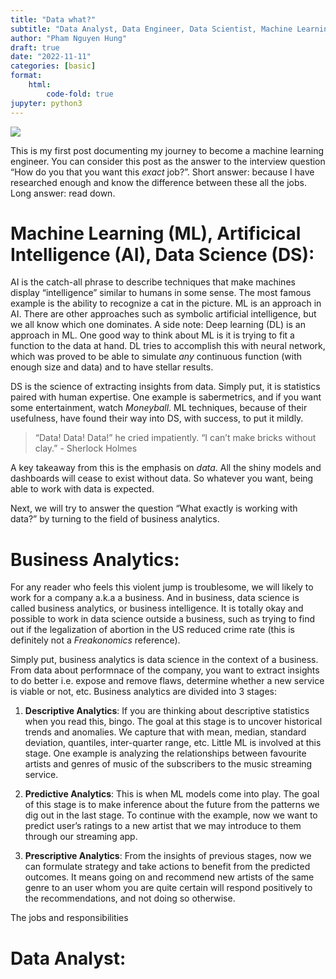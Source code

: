 ```yaml
---
title: "Data what?"
subtitle: "Data Analyst, Data Engineer, Data Scientist, Machine Learning Engineer, MLOps Engineer - what's the difference?"
author: "Pham Nguyen Hung"
draft: true
date: "2022-11-11"
categories: [basic]
format:
    html:
        code-fold: true
jupyter: python3 
---
```

![](72leoy.jpg)

This is my first post  documenting my journey to become a machine learning engineer. You can consider this post as the answer to the interview question "How do you that you want this *exact* job?". Short answer: because I have researched enough and know the difference between these all the jobs. Long answer: read down.

# Machine Learning (ML), Artificical Intelligence (AI), Data Science (DS):
AI is the catch-all phrase to describe techniques that make machines display "intelligence" similar to humans in some sense. The most famous example is the ability to recognize a cat in the picture. ML is an approach in AI. There are other approaches such as symbolic artificial intelligence, but we all know which one dominates. A side note: Deep learning (DL) is an approach in ML. One good way to think about ML is it is trying to fit a function to the data at hand. DL tries to accomplish this with neural network, which was proved to be able to simulate *any* continuous function (with enough size and data) and to have stellar results.

DS is the science of extracting insights from data. Simply put, it is statistics paired with human expertise. One example is sabermetrics, and if you want some entertainment, watch *Moneyball*. ML techniques, because of their usefulness, have found their way into DS, with success, to put it mildly.

> "Data! Data! Data!" he cried impatiently. "I can't make bricks without clay." - Sherlock Holmes

A key takeaway from this is the emphasis on *data*. All the shiny models and dashboards  will cease to exist without data. So whatever you want, being able to work with data is expected.

Next, we will try to answer the question "What exactly is working with data?" by turning to the field of business analytics.

# Business Analytics:
For any reader who feels this violent jump is troublesome, we will likely to work for a company a.k.a a business. And in business, data science is called business analytics, or business intelligence. It is totally okay and possible to work in data science outside a business, such as trying to find out if the legalization of abortion in the US reduced crime rate (this is definitely not a *Freakonomics* reference). 

Simply put, business analytics is data science in the context of a business. From data about performnace of the company, you want to extract insights to do better i.e. expose and remove flaws, determine whether a new service is viable or not, etc. Business analytics are divided into 3 stages:

1. **Descriptive Analytics**: If you are thinking about descriptive statistics when you read this, bingo. The goal at this stage is to uncover historical trends and anomalies. We capture that with mean, median, standard deviation, quantiles, inter-quarter range, etc. Little ML is involved at this stage. One example is analyzing the relationships between favourite artists and genres of music of the subscribers to the music streaming service.

2. **Predictive Analytics**: This is when ML models come into play. The goal of this stage is to make inference about the future from the patterns we dig out in the last stage. To continue with the example, now we want to predict user's ratings to a new artist that we may introduce to them through our streaming app.

3. **Prescriptive Analytics**: From the insights of previous stages, now we can formulate strategy and take actions to benefit from the predicted outcomes. It means going on and recommend new artists of the same genre to an user whom you are quite certain will respond positively to the recommendations, and not doing so otherwise.

The jobs and responsibilities

# Data Analyst:
